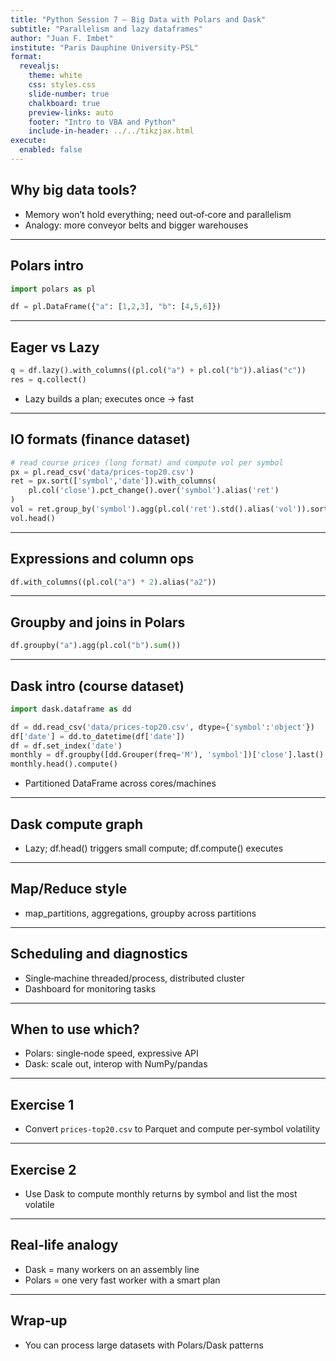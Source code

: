```yaml
---
title: "Python Session 7 — Big Data with Polars and Dask"
subtitle: "Parallelism and lazy dataframes"
author: "Juan F. Imbet"
institute: "Paris Dauphine University-PSL"
format:
  revealjs:
    theme: white
    css: styles.css
    slide-number: true
    chalkboard: true
    preview-links: auto
    footer: "Intro to VBA and Python"
    include-in-header: ../../tikzjax.html
execute:
  enabled: false
---
```


## Why big data tools?

- Memory won’t hold everything; need out‑of‑core and parallelism
- Analogy: more conveyor belts and bigger warehouses

---

## Polars intro

```python
import polars as pl

df = pl.DataFrame({"a": [1,2,3], "b": [4,5,6]})
```

---

## Eager vs Lazy

```python
q = df.lazy().with_columns((pl.col("a") + pl.col("b")).alias("c"))
res = q.collect()
```

- Lazy builds a plan; executes once → fast

---

## IO formats (finance dataset)

```python
# read course prices (long format) and compute vol per symbol
px = pl.read_csv('data/prices-top20.csv')
ret = px.sort(['symbol','date']).with_columns(
    pl.col('close').pct_change().over('symbol').alias('ret')
)
vol = ret.group_by('symbol').agg(pl.col('ret').std().alias('vol')).sort('vol', descending=True)
vol.head()
```

---

## Expressions and column ops

```python
df.with_columns((pl.col("a") * 2).alias("a2"))
```

---

## Groupby and joins in Polars

```python
df.groupby("a").agg(pl.col("b").sum())
```

---

## Dask intro (course dataset)

```python
import dask.dataframe as dd

df = dd.read_csv('data/prices-top20.csv', dtype={'symbol':'object'})
df['date'] = dd.to_datetime(df['date'])
df = df.set_index('date')
monthly = df.groupby([dd.Grouper(freq='M'), 'symbol'])['close'].last().pct_change()
monthly.head().compute()
```

- Partitioned DataFrame across cores/machines

---

## Dask compute graph

- Lazy; df.head() triggers small compute; df.compute() executes

---

## Map/Reduce style

- map_partitions, aggregations, groupby across partitions

---

## Scheduling and diagnostics

- Single‑machine threaded/process, distributed cluster
- Dashboard for monitoring tasks

---

## When to use which?

- Polars: single‑node speed, expressive API
- Dask: scale out, interop with NumPy/pandas

---

## Exercise 1

- Convert `prices-top20.csv` to Parquet and compute per‑symbol volatility

---

## Exercise 2

- Use Dask to compute monthly returns by symbol and list the most volatile

---

## Real‑life analogy

- Dask = many workers on an assembly line
- Polars = one very fast worker with a smart plan

---

## Wrap‑up

- You can process large datasets with Polars/Dask patterns
